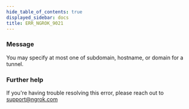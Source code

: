 ```yaml
---
hide_table_of_contents: true
displayed_sidebar: docs
title: ERR_NGROK_9021
---
```


### Message

You may specify at most one of subdomain, hostname, or domain for a tunnel.

### Further help

If you're having trouble resolving this error, please reach out to [support@ngrok.com](mailto:support@ngrok.com?subject=Help%20with%20ERR_NGROK_9021)
